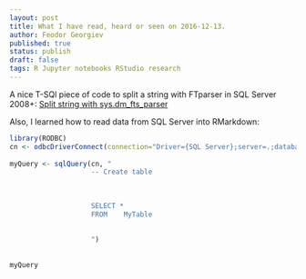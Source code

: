 ```yaml
---
layout: post
title: What I have read, heard or seen on 2016-12-13.
author: Feodor Georgiev
published: true
status: publish
draft: false
tags: R Jupyter notebooks RStudio research 
---
```

  
A nice T-SQl piece of code to split a string with FTparser in SQL Server 2008+: [Split string with sys.dm_fts_parser](http://sqlblogcasts.com/blogs/tomaztsql/archive/2010/10/20/split-string-with-sys-dm-fts-parser.aspx)
 
 
Also, I learned how to read data from SQL Server into RMarkdown:
  
```r
library(RODBC)
cn <- odbcDriverConnect(connection="Driver={SQL Server};server=.;database=test;trusted_connection=yes;")
 
myQuery <- sqlQuery(cn, "
                    -- Create table
                    
                    
                    
                    SELECT *
                    FROM    MyTable        
                    
                    
                    ")
 
 
myQuery
 
```
 
